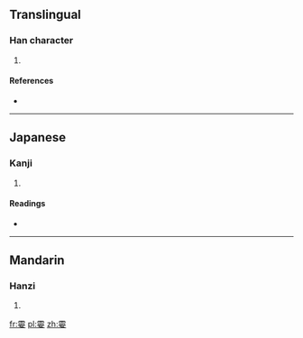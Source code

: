 ==Translingual==

===Han character===
{{Han char|rn=38|rad=女|as=17|sn=20|four=|canj=一月口口女 (MBRRV)}}

# {{defn|Han|sort=女17}}

====References====
* {{Han ref|kx=0274.020|dkj=06886|dj=0542.190|hdz=21090.080|uh=5B41|ud=23361}}

----

==Japanese==

===Kanji===
{{ja-kanji|grade=|rs=女17}}

# {{defn|Japanese|sort=女17}}

====Readings====
* {{ja-readings|on=[[れい]] (rei), [[りょう]] (ryō)|kun=[[おんなのあざな]] (onnanoazana), [[め]] (me)}}

----

==Mandarin==

===Hanzi===
{{cmn-hanzi|pin=[[líng]] ([[ling2]])|wg=ling<sup>2</sup>}}

# {{defn|Mandarin|sort=女17}}

[[fr:孁]]
[[pl:孁]]
[[zh:孁]]